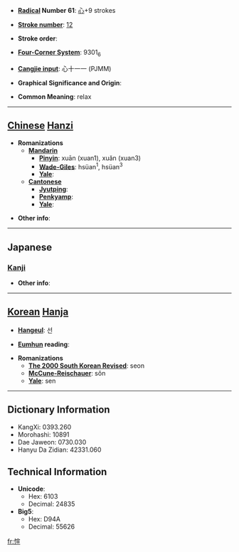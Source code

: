 * '''[[Wiktionary:Chinese radical index| Radical]] Number 61''': [[Wiktionary:Chinese radical index 心|心]]+9 strokes

* '''[[Wiktionary:Chinese total strokes index|Stroke number]]''': [[Wiktionary:Chinese total strokes index 12|12]]

* '''Stroke order''': 

* '''[[Wiktionary:Chinese four corner index|Four-Corner System]]''': 9301<sub>6</sub>

* '''[[Wiktionary:Chinese Cangjie index|Cangjie input]]''': 心十一一 (PJMM)

* '''Graphical Significance and Origin''': 

* '''Common Meaning''': relax

----

== [[Chinese]] [[Hanzi]] ==

* '''Romanizations'''
** '''[[Mandarin]]'''
*** '''[[Pinyin]]''': xuān (xuan1), xuǎn (xuan3)
*** '''[[Wade-Giles]]''': hsüan<sup>1</sup>, hsüan<sup>3</sup>
*** '''[[Yale]]''': 
** '''[[Cantonese]]'''
*** '''[[Jyutping]]''':
*** '''[[Penkyamp]]''': 
*** '''[[Yale]]''': 

* '''Other info''': 

----

==Japanese==
===[[Kanji]]===
{{kanji|on readings=[[けん]] (ken), [[せん]] (sen), [[かん]] (kan)
|kun readings=[[ゆたか]] (yutaka), [[こころよい]] (kokoroyoi), [[わすれる]] (wasureru)
}}

* '''Other info''':  

----

== [[Korean]] [[Hanja]] ==

* '''[[Hangeul]]''': 선

* '''[[Eumhun]] reading''': 

* '''Romanizations'''
** '''[[The 2000 South Korean Revised Romanization|The 2000 South Korean Revised]]''': seon
** '''[[McCune-Reischauer]]''': sŏn
** '''[[Yale]]''': sen

----

== Dictionary Information ==

* KangXi: 0393.260
* Morohashi: 10891
* Dae Jaweon: 0730.030
* Hanyu Da Zidian: 42331.060

== Technical Information ==

* '''Unicode''':
** Hex: 6103
** Decimal: 24835
* '''Big5''':
** Hex: D94A
** Decimal: 55626

[[fr:愃]]